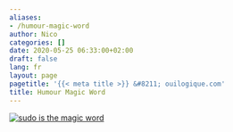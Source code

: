 ```yaml
---
aliases:
- /humour-magic-word
author: Nico
categories: []
date: 2020-05-25 06:33:00+02:00
draft: false
lang: fr
layout: page
pagetitle: '{{< meta title >}} &#8211; ouilogique.com'
title: Humour Magic Word
---
```


[![sudo is the magic word][img_1]][img_1]

[img_1]: ./images/magic-word.jpg
